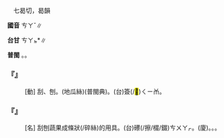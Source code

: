 
=={{ruby|礤|ㄘㄚˇ}}==

　七曷切，曷韻

'''國音''' <rt>ㄘㄚˇ</rt>∥

'''台甘''' <rt>ㄘㄚㆵ</rt>{{ruby|。|ㄘㄨㄚㆷ}}*∥

'''普閩''' {{ruby|(文)|ㄘㄚㆵ}}。{{ruby|(白)|ㄘㄨㄚㆷ}}。

    

==='''『{{ruby|礤|ㄘㄚˇ}}』'''===
: [動] 刮、刨。{{ruby|擦|ㄘㄚ}}(地瓜絲)(普閩典)。(台){{ruby|礤|ㄘㄨㄚㆷ}}{{ruby|番|ㄏㄢ}}{{ruby|薯|ㄗㄨˊ/ㄐㄧˊ}}簽(/<mark>&#xf9868;</mark>)<rt>ㄑㄧㆰ</rt>。
    

==='''『{{ruby|礤|ㄘㄚˇ}}{{ruby|床|ㄔㄨㄤˊ}}{{ruby|兒|ㄦ}}』'''===
: [名] 刮刨蔬果成條狀(/碎絲)的用具。(台){{ruby|菜|ㄘㄞ˪}}礤(/擦/棳/錣)<rt>ㄘㄨㄚㆷ</rt>。(廈){{ruby|菜|ㄘㄞ˪}}{{ruby|礤|ㄘㄨㄚㆷ}}。{{ruby|簽|ㄑㄧㆰ}}{{ruby|鑢|ㄌㄨㆤ˪}}。{{ruby|礤|ㄘㄨㄚㆷ}}{{ruby|仔|ㄚ}}。
    
